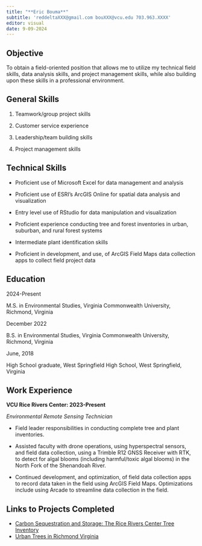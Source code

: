 ```yaml
---
title: "**Eric Bouma**"
subtitle: 'reddeltaXXX@gmail.com bouXXX@vcu.edu 703.963.XXXX'
editor: visual
date: 9-09-2024
---
```


## **Objective**

To obtain a field-oriented position that allows me to utilize my technical field skills, data analysis skills, and project management skills, while also building upon these skills in a professional environment.

## **General Skills**

1.  Teamwork/group project skills

2.  Customer service experience

3.  Leadership/team building skills

4.  Project management skills

## **Technical Skills**

-   Proficient use of Microsoft Excel for data management and analysis

-   Proficient use of ESRI’s ArcGIS Online for spatial data analysis and visualization

-   Entry level use of RStudio for data manipulation and visualization

-   Proficient experience conducting tree and forest inventories in urban, suburban, and rural forest systems

-   Intermediate plant identification skills

-   Proficient in development, and use, of ArcGIS Field Maps data collection apps to collect field project data

## **Education**

2024-Present

M.S. in Environmental Studies, Virginia Commonwealth University, Richmond, Virginia


December 2022

B.S. in Environmental Studies, Virginia Commonwealth University, Richmond, Virginia


June, 2018

High School graduate, West Springfield High School, West Springfield, Virginia

## **Work Experience**

**VCU Rice Rivers Center: 2023-Present**

*Environmental Remote Sensing Technician*

-   Field leader responsibilities in conducting complete tree and plant inventories.

-   Assisted faculty with drone operations, using hyperspectral sensors, and field data collection, using a Trimble R12 GNSS Receiver with RTK, to detect for algal blooms (including harmful/toxic algal blooms) in the North Fork of the Shenandoah River.

-   Continued development, and optimization, of field data collection apps to record data taken in the field using ArcGIS Field Maps. Optimizations include using Arcade to streamline data collection in the field.


## **Links to Projects Completed**

- [Carbon Sequestration and Storage: The Rice Rivers Center Tree Inventory](https://storymaps.arcgis.com/stories/6833d36f99c7437182164a909348665e)
- [Urban Trees in Richmond Virginia](https://storymaps.arcgis.com/stories/3d47b56345134e5082426f80c264e9be)
